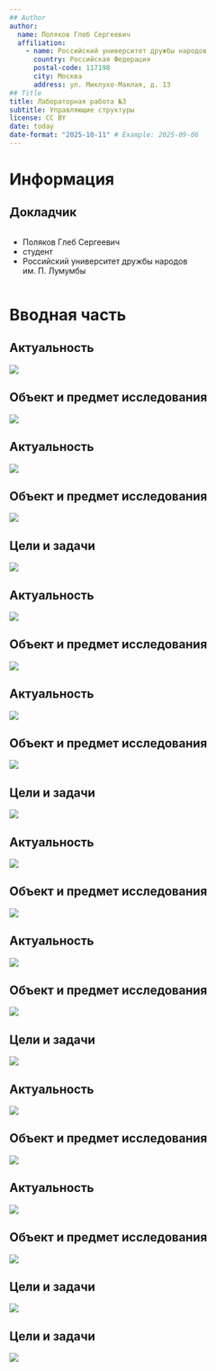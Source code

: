 ```yaml
---
## Author
author:
  name: Поляков Глеб Сергеевич
  affiliation:
    - name: Российский университет дружбы народов
      country: Российская Федерация
      postal-code: 117198
      city: Москва
      address: ул. Миклухо-Маклая, д. 13
## Title
title: Лабораторная работа №3
subtitle: Управляющие структуры
license: CC BY
date: today
date-format: "2025-10-11" # Example: 2025-09-06
---
```


# Информация

## Докладчик

:::::::::::::: {.columns align=center}
::: {.column width="70%"}

  * Поляков Глеб Сергеевич
  * студент
  * Российский университет дружбы народов им. П. Лумумбы

:::
::: {.column width="30%"}

:::
::::::::::::::

# Вводная часть

## Актуальность

![](./image/img_1.png)

## Объект и предмет исследования

![](./image/img_2.png)

## Актуальность

![](./image/img_3.png)

## Объект и предмет исследования

![](./image/img_4.png)

## Цели и задачи

![](./image/img_5.png)

## Актуальность

![](./image/img_6.png)

## Объект и предмет исследования

![](./image/img_7.png)

## Актуальность

![](./image/img_8.png)

## Объект и предмет исследования

![](./image/img_9.png)

## Цели и задачи

![](./image/img_10.png)

## Актуальность

![](./image/img_11.png)

## Объект и предмет исследования

![](./image/img_12.png)

## Актуальность

![](./image/img_13.png)

## Объект и предмет исследования

![](./image/img_14.png)

## Цели и задачи

![](./image/img_15.png)

## Актуальность

![](./image/img_16.png)

## Объект и предмет исследования

![](./image/img_17.png)

## Актуальность

![](./image/img_18.png)

## Объект и предмет исследования

![](./image/img_19.png)

## Цели и задачи

![](./image/img_20.png)

## Цели и задачи

![](./image/img_21.png)
